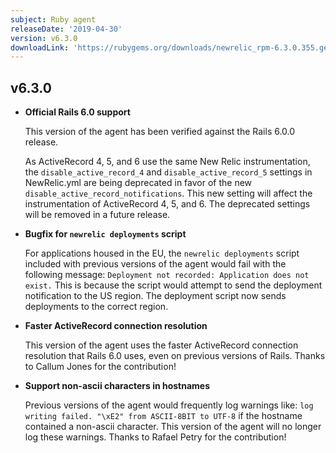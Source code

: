 ```yaml
---
subject: Ruby agent
releaseDate: '2019-04-30'
version: v6.3.0
downloadLink: 'https://rubygems.org/downloads/newrelic_rpm-6.3.0.355.gem'
---
```


## v6.3.0

* **Official Rails 6.0 support**

  This version of the agent has been verified against the Rails 6.0.0 release.

  As ActiveRecord 4, 5, and 6 use the same New Relic instrumentation, the `disable_active_record_4` and `disable_active_record_5` settings in NewRelic.yml are being deprecated in favor of the new `disable_active_record_notifications`. This new setting will affect the instrumentation of ActiveRecord 4, 5, and 6. The deprecated settings will be removed in a future release.
* **Bugfix for `newrelic deployments` script**

  For applications housed in the EU, the `newrelic deployments` script included with previous versions of the agent would fail with the following message: `Deployment not recorded: Application does not exist.` This is because the script would attempt to send the deployment notification to the US region. The deployment script now sends deployments to the correct region.
* **Faster ActiveRecord connection resolution**

  This version of the agent uses the faster ActiveRecord connection resolution that Rails 6.0 uses, even on previous versions of Rails. Thanks to Callum Jones for the contribution!
* **Support non-ascii characters in hostnames**

  Previous versions of the agent would frequently log warnings like: `log writing failed. "\xE2" from ASCII-8BIT to UTF-8` if the hostname contained a non-ascii character. This version of the agent will no longer log these warnings. Thanks to Rafael Petry for the contribution!

